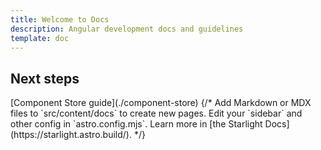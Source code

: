 ```yaml
---
title: Welcome to Docs
description: Angular development docs and guidelines
template: doc
---
```



## Next steps

<CardGrid stagger>
  <Card title="Component Store" icon="pencil">
    [Component Store guide](./component-store)
  </Card>
  {/* <Card title="Add new content" icon="add-document">
    Add Markdown or MDX files to `src/content/docs` to create new pages.
  </Card>
  <Card title="Configure your site" icon="setting">
    Edit your `sidebar` and other config in `astro.config.mjs`.
  </Card>
  <Card title="Read the docs" icon="open-book">
    Learn more in [the Starlight Docs](https://starlight.astro.build/).
  </Card> */}
</CardGrid>
